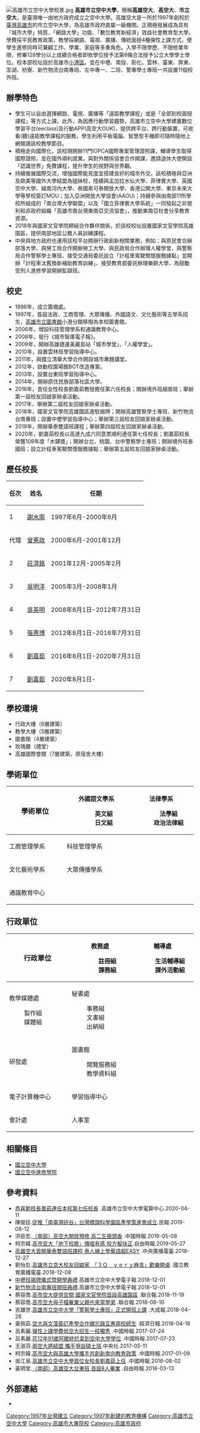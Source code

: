 {{No footnotes|time=2020-12-08T08:00:24+00:00}}
{{Infobox university
|name        = 高雄市立空中大學
|native_name = Open University of Kaohsiung
|image       = [[File:Open_University_of_Kaohsiung_Logo.svg|180px]]
|caption     = 高雄市立空中大學校徽
|motto       = 精勤恆實
|established = 1997年
|closed      =
|re-established =
|anniversary =
|type        = 市立大學、空中大學
|president   = 劉嘉茹
|provost     = 高義展
|dean        =
|secretary   =
|faculty     =
|staff       =
|students    =
|location    = [[高雄市|高雄市]][[小港區|小港區]]大業北路436號<br/>{{Coord|22.5662|120.3457|}}
|campus      = 高雄市
|colors      =
|zip         = 81249
|telephone   = +886-7-8012008
|website     = http://www.ouk.edu.tw/
|logo        = 
|footnotes   =
}}
[[File:高雄市立空中大學校景.jpg|thumb]]
'''高雄市立空中大學'''，簡稱'''高雄空大'''、'''高空大'''、'''市立空大'''，是臺灣唯一由地方政府成立之空中大學。高雄空大是一所於1997年創校於[[臺灣|臺灣]][[高雄市|高雄市]]的市立空中大學，為高雄市政府直屬一級機關。正積極發展成為具有「城市大學」特質、「網路大學」功能、「數位教育新經濟」效益社會教育型大學。學費採平民教育政策，教學採網路、電視、廣播、傳統面授4種彈性上課方式，使學生進修同時可兼顧工作、學業、家庭等多重角色。入學不限學歷、不限修業年限，修畢128學分以上成績合格者即依學位授予法第6條合法授予公立大學學士學位。校本部校址設於高雄市[[小港區|小港區]]，並在中壢、南投、彰化、雲林、臺東、屏東、澎湖、枋寮、新竹物流台南專班、左中專一、二班、警專學士專班一共設置11個校外班。

== 辦學特色 ==
* 學生可以自由選擇網路、電視、廣播等「遠距教學課程」或是「全部到校面授課程」等方式上課。此外，為因應行動學習趨勢，高雄市立空中大學建置數位學習平台(eeclass)及行動APP(高空大OUK)，提供跨平台、跨行動裝置，可收看(聽)遠距教學課程的服務，學生利用平板電腦、智慧型手機即可隨時隨地上網閱讀該校教學節目。
* 積極走向國際化，該校現開辦11門IOPCA國際專案管理證照課，輔導學生取得國際證照，並在國外順利就業。與對外關係協會合作開課，邀請退休大使開設「認識世界」免費課程，提升學生的視野與世界觀。
* 持續推展國際交流，增強國際能見度並搭建良好的城市外交。該校積極與亞洲及歐美等國外大學結盟為姐妹校，陸續與孟加拉水仙大學、菲律賓大學、英國空中大學、越南河內大學、泰國素可泰開放大學、香港公開大學、東京未來大學等學校簽訂MOU；加入亞洲開放大學協會(AAOU)；持續參與由南部11所學校所組成的「南台灣大學聯盟」以及「國立菲律賓大學系統」一同發起之非營利和非政府組織「高雄市南台灣東南亞交流協會」，推動東南亞社會分享教育資源。
* 2018年與國家文官學院締結合作夥伴關係，於該校校址設置國家文官學院高雄園區，提供南部地區公務人員訓練課程。
* 中央與地方政府也運用該校平台開辦行政創新相關業務，例如：與原民會合辦部落大學、與勞工局合作開辦勞工大學、與民政局合作辦理人權學堂、與警察局合作警察學士專班、接受交通局委託設立「計程車駕駛關懷服務據點」並開辦「計程車汰舊換新補助教育訓練」、接受教育部委託辦理樂齡大學、為鼓勵受刑人進修學習開辦監獄班。
== 校史 ==

*1996年，成立籌備處。
*1997年，首屆法政、工商管理、大眾傳播、外國語文、文化藝術等五學系招生，[[高雄市立圖書館|高雄市立圖書館]]小港分館移撥為本校圖書館。
*2006年，增設科技管理學系和通識教育中心。
*2008年，發行《城市智庫電子報》。
*2009年，開辦高雄捷運美麗島站「城市學堂」、「人權學堂」。
*2010年，設置雲林班學習指導中心。
*2011年，與國立清華大學合作開設城市專題講堂。
*2012年，啟動校園場館BOT改造專案。
*2013年，設置台東班學習指導中心。
*2014年，開辦原住民族部落社區大學。
*2016年，首任女性校長劉嘉茹教授擔任第六任校長；開辦境外班越南班；舉辦第一屆校友回娘家辦桌活動。
*2017年，舉辦第二屆校友回娘家辦桌活動。
*2018年，國家文官學院高雄園區進駐揭牌；開辦高雄警察學士專班、新竹物流台南專班；設置中壢學習指導中心；舉辦第三屆校友回娘家辦桌活動。
*2019年，開辦華泰雙語班課程；舉辦第四屆校友回娘家辦桌活動。
*2020年，劉嘉茹校長以高達九成六同意票順利連任第七任校長；劉嘉茹校長榮獲109年度「木鐸獎」；開辦台北、桃園、台中警察學士專班；開辦境外班泰國班；設立計程車駕駛關懷服務據點；舉辦第五屆校友回娘家辦桌活動。

== 歷任校長 ==
{| class="wikitable"
|-
! 任次 || 姓名 || 任期 
|-
|1||[[謝水南|謝水南]]||1997年6月-2000年6月
|-
|代理||[[曾憲政|曾憲政]]||2000年6月-2001年12月
|-
|2||[[莊淇銘|莊淇銘]]||2001年12月-2005年2月
|-
|3||[[吳明洋|吳明洋]]||2005年3月-2008年1月
|-
|4||[[吳英明|吳英明]]||2008年8月1日-2012年7月31日
|-
|5||[[張惠博|張惠博]]||2012年8月1日-2016年7月31日
|-
|6||[[劉嘉茹|劉嘉茹]]||2016年8月1日-2020年7月31日
|-
|7||[[劉嘉茹|劉嘉茹]]||2020年8月1日-
|}

==學校環境==
*行政大樓（6層建築）
*教學大樓（5層建築）
*圖書館（4層建築）
*玫瑰廳（禮堂）
*高雄國際會館（7層建築，原宿舍大樓）

== 學術單位 ==
{| class="wikitable"
|- 
! width="220" rowspan=4| <span style="font-size:14pt;">學術單位
| width="280"|外國語文學系
:英文組
:日文組
| width="280"|法律學系
:法學組
:政治法律組
|-
| width="280"|工商管理學系
| width="280"|科技管理學系
|-
| width="280"|文化藝術學系
| width="280"|大眾傳播學系
|-
| width="280"|通識教育中心
| width="280"|
|}

==行政單位== 
{| class="wikitable"
|- 
! width="220" rowspan=5| <span style="font-size:14pt;">行政單位
| width="280"| 教務處

:註冊組
:課務組
| width="280"|輔導處

:生活輔導組
:課外活動組
|-
| width="280"|教學媒體處

:製作組
:媒體組
| width="280"|秘書處

:事務組
:文書組
:出納組
|-
| width="280"|研發處
| width="280"|圖書館

:閱覽服務組
:教學資料組
|-
| width="280"|電子計算機中心
| width="280"|學習指導中心
|-
| width="280"|會計處
| width="280"|人事室
|}

== 相關條目 ==
*[[國立空中大學|國立空中大學]]
*[[國立空中進修學院|國立空中進修學院]]

== 參考資料 ==
*[https://www.ouk.edu.tw/NewsMediaDetailC001200.aspx?Cond=3f1940b9-ecd4-4357-983e-57220d3f799e&fbclid=IwAR0Cg6wk-K6zH1ESqQq8YXvkoVJqVNW6a6GLxc8NR1r6jXpZsGqmdLMzowo 恭喜劉校長嘉茹連任本校第七任校長] {{Wayback|url=https://www.ouk.edu.tw/NewsMediaDetailC001200.aspx?Cond=3f1940b9-ecd4-4357-983e-57220d3f799e&fbclid=IwAR0Cg6wk-K6zH1ESqQq8YXvkoVJqVNW6a6GLxc8NR1r6jXpZsGqmdLMzowo |date=20200629021135 }}.高雄市立空中大學電算中心.2020-04-11
*陳俊廷.[https://1clickurls.com/r6Aqcbw 促推「南臺灣矽谷」台灣橋頭科學園區產學策進會成立].民報.2019-08-12
*洪臣宏.[https://news.ltn.com.tw/news/local/paper/1291550 〈南部〉高空大開放預修 高二生搶頭香] {{Wayback|url=https://news.ltn.com.tw/news/local/paper/1291550 |date=20190601154932 }}.中國時報.2019-05-08
*柯宗緯.[https://www.chinatimes.com/realtimenews/20190507003868-260405?chdtv 高市空大「地下校歌」傳唱有感 校方擬扶正].自由時報.2019-05-27
*[https://www.rti.org.tw/news/view/id/2006459 高雄空大首開華泰雙語班課程 泰人線上學華語超EASY] {{Wayback|url=https://www.rti.org.tw/news/view/id/2006459 |date=20181228133937 }}.中央廣播電臺.2018-12-27
*劉怡彣.[https://www.ner.gov.tw/news/5c0bdff78aa4e50006ae9e55 高雄市立空大校友回娘家　「３Ｑ　ｖｅｒｙ麻吉」歡樂開桌] {{Wayback|url=https://www.ner.gov.tw/news/5c0bdff78aa4e50006ae9e55 |date=20181231092637 }}.國立教育廣播電臺.2018-12-08
*[https://isn.page.link/xDj4 中壢班揭牌儀式暨開學典禮].高雄市立空中大學電子報.2018-12-01
*[https://isn.page.link/juVp 新竹物流台南專班開班典禮].高雄市立空中大學電子報.2018-12-01
*蔡容喬.[https://udn.com/news/story/7266/3489364 高市空大提供空間 國家文官學院首設高雄園區] {{Wayback|url=https://udn.com/news/story/7266/3489364 |date=20181231092502 }}.聯合報.2018-11-19
*蔡容喬.[https://udn.com/news/story/7266/3318023 高市空大母子檔畢業父親也來當學弟] {{Wayback|url=https://udn.com/news/story/7266/3318023 |date=20181231092504 }}.聯合報.2018-08-19
*吉雄世.[https://n.yam.com/Article/20180428777657 高雄市立空中大學「警察學士專班」正式開班上課] {{Wayback|url=https://n.yam.com/Article/20180428777657 |date=20181231092321 }}.大成報.2018-04-28
*黃佩茹.[https://money.udn.com/money/story/5597/3094427 空大與文藻簽訂產學合作備忘錄互惠兩校師生] {{Wayback|url=https://money.udn.com/money/story/5597/3094427 |date=20181231092601 }}.經濟日報.2018-04-18
*呂素麗.[https://www.chinatimes.com/newspapers/20170724000322-260106 彈性上課學費低空大招生一枝獨秀] {{Wayback|url=https://www.chinatimes.com/newspapers/20170724000322-260106 |date=20181231043037 }}.中國時報.2017-07-24  
*呂素麗.[https://www.chinatimes.com/realtimenews/20170723002709-260405 花12年91歲阿嬤終於拿到空中大學學位] {{Wayback|url=https://www.chinatimes.com/realtimenews/20170723002709-260405 |date=20181231043036 }}.中國時報.2017-07-23
*王淑芬.[https://isn.page.link/DLao 兩空大將結盟 攜手爭設碩士班].中央社.2017-05-11
*柯宗緯.[https://www.chinatimes.com/realtimenews/20170109005478-260405 高市空大與高雄大學攜手共創新南向教育政策] {{Wayback|url=https://www.chinatimes.com/realtimenews/20170109005478-260405 |date=20181231092312 }}.中國時報.2017-01-09
*吳江泉.[https://www.chinatimes.com/realtimenews/20160802003685-260405 高雄市立空中大學首位女校長劉嘉茹上任] {{Wayback|url=https://www.chinatimes.com/realtimenews/20160802003685-260405 |date=20181231044600 }}.中國時報.2016-08-02
*黃明堂.[http://news.ltn.com.tw/news/local/paper/967897 〈南部〉高雄空大台東班 首屆8人畢業] {{Wayback|url=http://news.ltn.com.tw/news/local/paper/967897 |date=20181231092518 }}.自由時報.2016-03-13

==外部連結==
*{{Official website|http://www.ouk.edu.tw/}}

{{高雄市政府所屬機關}}
{{臺灣大學院校}}
{{臺灣公立大專院校}}

[[Category:1997年台灣建立|Category:1997年台灣建立]]
[[Category:1997年創建的教育機構|Category:1997年創建的教育機構]]
[[Category:高雄市立空中大學|Category:高雄市立空中大學]]
[[Category:高雄市大專院校|Category:高雄市大專院校]]
[[Category:高雄市政府|Category:高雄市政府]]